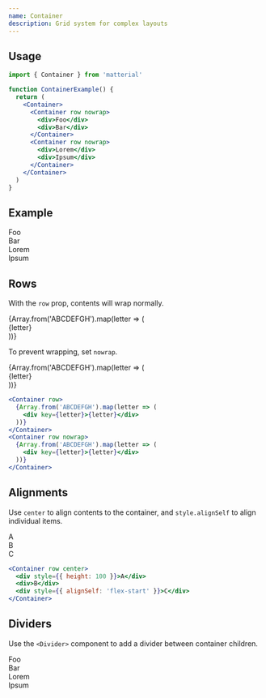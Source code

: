 ```yaml
---
name: Container
description: Grid system for complex layouts
---
```


## Usage

```jsx
import { Container } from 'matterial'

function ContainerExample() {
  return (
    <Container>
      <Container row nowrap>
        <div>Foo</div>
        <div>Bar</div>
      </Container>
      <Container row nowrap>
        <div>Lorem</div>
        <div>Ipsum</div>
      </Container>
    </Container>
  )
}
```

## Example

<Container>
  <Container row nowrap>
    <div className="surface">Foo</div>
    <div className="surface">Bar</div>
  </Container>
  <Container row nowrap>
    <div className="surface">Lorem</div>
    <div className="surface">Ipsum</div>
  </Container>
</Container>

## Rows

With the `row` prop, contents will wrap normally.

<Container row>
  {Array.from('ABCDEFGH').map(letter => (
    <div className="surface" key={letter}>
      {letter}
    </div>
  ))}
</Container>

To prevent wrapping, set `nowrap`.

<Container row nowrap>
  {Array.from('ABCDEFGH').map(letter => (
    <div className="surface" key={letter}>
      {letter}
    </div>
  ))}
</Container>

```jsx
<Container row>
  {Array.from('ABCDEFGH').map(letter => (
    <div key={letter}>{letter}</div>
  ))}
</Container>
<Container row nowrap>
  {Array.from('ABCDEFGH').map(letter => (
    <div key={letter}>{letter}</div>
  ))}
</Container>
```

## Alignments

Use `center` to align contents to the container, and `style.alignSelf` to align individual items.

<Container row center>
  <div className="surface" style={{ height: 100 }}>
    A
  </div>
  <div className="surface">B</div>
  <div className="surface" style={{ alignSelf: 'flex-start' }}>
    C
  </div>
</Container>

```jsx
<Container row center>
  <div style={{ height: 100 }}>A</div>
  <div>B</div>
  <div style={{ alignSelf: 'flex-start' }}>C</div>
</Container>
```

## Dividers

Use the `<Divider>` component to add a divider between container children.

<Container>
  <Container row nowrap>
    <div className="surface">Foo</div>
    <Divider />
    <div className="surface">Bar</div>
  </Container>
  <Divider />
  <Container row nowrap>
    <div className="surface">Lorem</div>
    <Divider />
    <div className="surface">Ipsum</div>
  </Container>
</Container>
